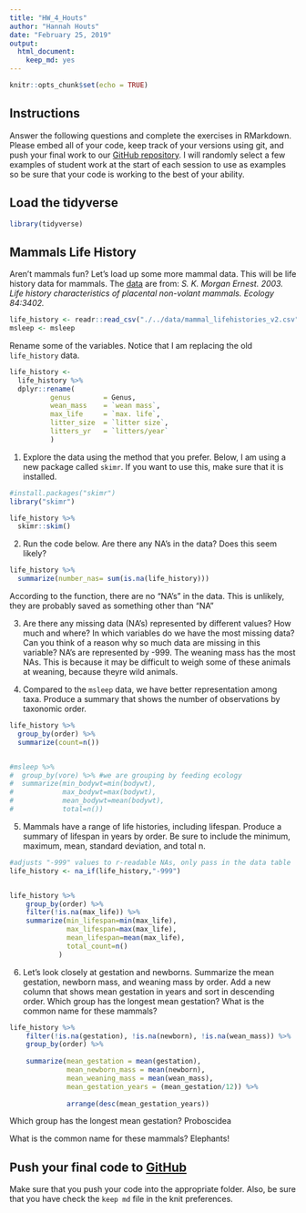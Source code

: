 ```yaml
---
title: "HW_4_Houts"
author: "Hannah Houts"
date: "February 25, 2019"
output: 
  html_document:
    keep_md: yes
---
```


```r
knitr::opts_chunk$set(echo = TRUE)
```

## Instructions
Answer the following questions and complete the exercises in RMarkdown. Please embed all of your code, keep track of your versions using git, and push your final work to our [GitHub repository](https://github.com/FRS417-DataScienceBiologists). I will randomly select a few examples of student work at the start of each session to use as examples so be sure that your code is working to the best of your ability.

## Load the tidyverse
```r
library(tidyverse)
```

## Mammals Life History
Aren't mammals fun? Let's load up some more mammal data. This will be life history data for mammals. The [data](http://esapubs.org/archive/ecol/E084/093/) are from: *S. K. Morgan Ernest. 2003. Life history characteristics of placental non-volant mammals. Ecology 84:3402.*  

```r
life_history <- readr::read_csv("./../data/mammal_lifehistories_v2.csv")
msleep <- msleep
```

Rename some of the variables. Notice that I am replacing the old `life_history` data.
```r
life_history <- 
  life_history %>% 
  dplyr::rename(
          genus        = Genus,
          wean_mass    = `wean mass`,
          max_life     = `max. life`,
          litter_size  = `litter size`,
          litters_yr   = `litters/year`
          )
```

1. Explore the data using the method that you prefer. Below, I am using a new package called `skimr`. If you want to use this, make sure that it is installed.


```r
#install.packages("skimr")
library("skimr")
```

```r
life_history %>% 
  skimr::skim()
```

2. Run the code below. Are there any NA's in the data? Does this seem likely?
```r
life_history %>% 
  summarize(number_nas= sum(is.na(life_history)))
```
According to the function, there are no "NA's" in the data. This is unlikely, they are probably saved as something other than "NA"



3. Are there any missing data (NA's) represented by different values? How much and where? In which variables do we have the most missing data? Can you think of a reason why so much data are missing in this variable?
NA's are represented by -999. The weaning mass has the most NAs. This is because it may be difficult to weigh some of these animals at weaning, because theyre wild animals. 


4. Compared to the `msleep` data, we have better representation among taxa. Produce a summary that shows the number of observations by taxonomic order.
```r
life_history %>%
  group_by(order) %>%
  summarize(count=n())


#msleep %>%
#  group_by(vore) %>% #we are grouping by feeding ecology
#  summarize(min_bodywt=min(bodywt),
#            max_bodywt=max(bodywt),
#            mean_bodywt=mean(bodywt),
#            total=n())

```


5. Mammals have a range of life histories, including lifespan. Produce a summary of lifespan in years by order. Be sure to include the minimum, maximum, mean, standard deviation, and total n.
```r

#adjusts "-999" values to r-readable NAs, only pass in the data table
life_history <- na_if(life_history,"-999")


life_history %>%
    group_by(order) %>% 
    filter(!is.na(max_life)) %>%
    summarize(min_lifespan=min(max_life),
              max_lifespan=max(max_life),
              mean_lifespan=mean(max_life),
              total_count=n()
            )

```

6. Let's look closely at gestation and newborns. Summarize the mean gestation, newborn mass, and weaning mass by order. Add a new column that shows mean gestation in years and sort in descending order. Which group has the longest mean gestation? What is the common name for these mammals?

```r

life_history %>%
    filter(!is.na(gestation), !is.na(newborn), !is.na(wean_mass)) %>%
    group_by(order) %>% 
  
    summarize(mean_gestation = mean(gestation),
              mean_newborn_mass = mean(newborn),
              mean_weaning_mass = mean(wean_mass),
              mean_gestation_years = (mean_gestation/12)) %>%
  
              arrange(desc(mean_gestation_years))

```
Which group has the longest mean gestation? 
Proboscidea

What is the common name for these mammals?
Elephants!



## Push your final code to [GitHub](https://github.com/FRS417-DataScienceBiologists)
Make sure that you push your code into the appropriate folder. Also, be sure that you have check the `keep md` file in the knit preferences.


